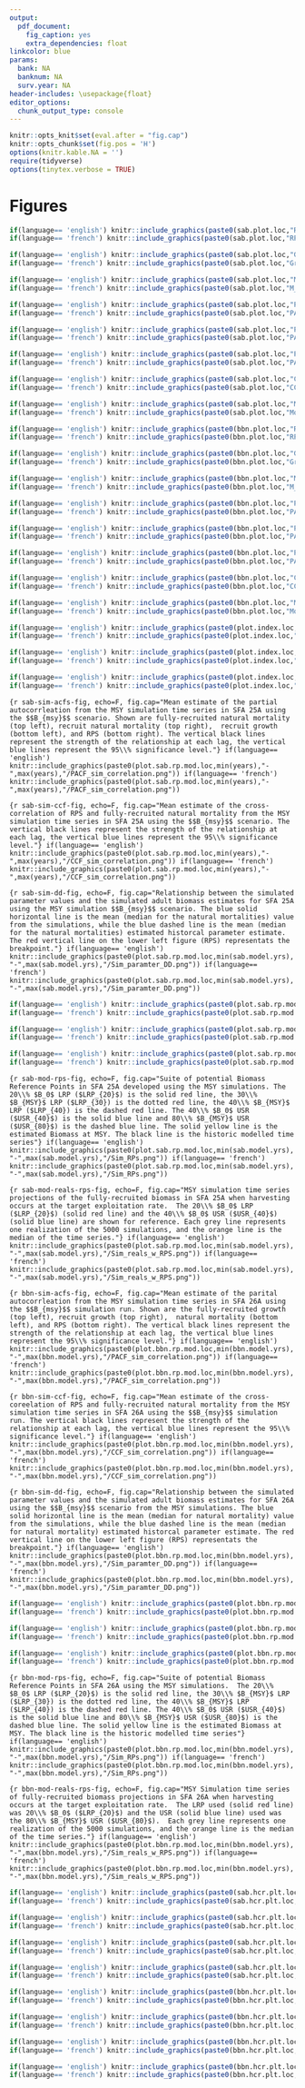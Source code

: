 ```yaml
---
output:
  pdf_document:
    fig_caption: yes
    extra_dependencies: float
linkcolor: blue
params:
  bank: NA
  banknum: NA
  surv.year: NA
header-includes: \usepackage{float}
editor_options:
  chunk_output_type: console
---
```


```r
knitr::opts_knit$set(eval.after = "fig.cap")
knitr::opts_chunk$set(fig.pos = 'H')
options(knitr.kable.NA = '')
require(tidyverse)
options(tinytex.verbose = TRUE)

```


\clearpage
# Figures {-}

<!-- The first round of figures are the productivity figures, these are only done for 25A and 26A -->

<!-- Sable first -->

```r
if(language== 'english') knitr::include_graphics(paste0(sab.plot.loc,"RPS_vs_SSB.png"))
if(language== 'french') knitr::include_graphics(paste0(sab.plot.loc,"RPS_vs_SSB_fr.png"))
```


\newpage
```r
if(language== 'english') knitr::include_graphics(paste0(sab.plot.loc,"Growth_vs_SSB.png"))
if(language== 'french') knitr::include_graphics(paste0(sab.plot.loc,"Growth_vs_SSB_fr.png"))
```


\newpage
```r
if(language== 'english') knitr::include_graphics(paste0(sab.plot.loc,"M_vs_SSB.png"))
if(language== 'french') knitr::include_graphics(paste0(sab.plot.loc,"M_vs_SSB_fr.png"))
```


\newpage
```r
if(language== 'english') knitr::include_graphics(paste0(sab.plot.loc,"PACF_RPS.png"))
if(language== 'french') knitr::include_graphics(paste0(sab.plot.loc,"PACF_RPS_fr.png"))
```


\newpage
```r
if(language== 'english') knitr::include_graphics(paste0(sab.plot.loc,"PACF_growths.png"))
if(language== 'french') knitr::include_graphics(paste0(sab.plot.loc,"PACF_growths_fr.png"))
```


\newpage
```r
if(language== 'english') knitr::include_graphics(paste0(sab.plot.loc,"PACF_m.png"))
if(language== 'french') knitr::include_graphics(paste0(sab.plot.loc,"PACF_m_fr.png"))
```


\newpage
```r
if(language== 'english') knitr::include_graphics(paste0(sab.plot.loc,"CCF_ts_RPS_offset_m.png"))
if(language== 'french') knitr::include_graphics(paste0(sab.plot.loc,"CCF_ts_RPS_offset_m.png"))
```


\newpage
```r
if(language== 'english') knitr::include_graphics(paste0(sab.plot.loc,"Model_vs_index_biomass.png"))
if(language== 'french') knitr::include_graphics(paste0(sab.plot.loc,"Model_vs_index_biomass.png"))
```


<!-- Now for 26A -->


```r
if(language== 'english') knitr::include_graphics(paste0(bbn.plot.loc,"RPS_vs_SSB.png"))
if(language== 'french') knitr::include_graphics(paste0(bbn.plot.loc,"RPS_vs_SSB_fr.png"))
```


\newpage
```r
if(language== 'english') knitr::include_graphics(paste0(bbn.plot.loc,"Growth_vs_SSB.png"))
if(language== 'french') knitr::include_graphics(paste0(bbn.plot.loc,"Growth_vs_SSB_fr.png"))
```


\newpage
```r
if(language== 'english') knitr::include_graphics(paste0(bbn.plot.loc,"M_vs_SSB.png"))
if(language== 'french') knitr::include_graphics(paste0(bbn.plot.loc,"M_vs_SSB_fr.png"))
```


\newpage
```r
if(language== 'english') knitr::include_graphics(paste0(bbn.plot.loc,"PACF_RPS.png"))
if(language== 'french') knitr::include_graphics(paste0(bbn.plot.loc,"PACF_RPS_fr.png"))
```


\newpage
```r
if(language== 'english') knitr::include_graphics(paste0(bbn.plot.loc,"PACF_growths.png"))
if(language== 'french') knitr::include_graphics(paste0(bbn.plot.loc,"PACF_growths_fr.png"))
```


\newpage
```r
if(language== 'english') knitr::include_graphics(paste0(bbn.plot.loc,"PACF_m.png"))
if(language== 'french') knitr::include_graphics(paste0(bbn.plot.loc,"PACF_m_fr.png"))
```


\newpage
```r
if(language== 'english') knitr::include_graphics(paste0(bbn.plot.loc,"CCF_ts_RPS_offset_m.png"))
if(language== 'french') knitr::include_graphics(paste0(bbn.plot.loc,"CCF_ts_RPS_offset_m.png"))
```


\newpage
```r
if(language== 'english') knitr::include_graphics(paste0(bbn.plot.loc,"Model_vs_index_biomass.png"))
if(language== 'french') knitr::include_graphics(paste0(bbn.plot.loc,"Model_vs_index_biomass.png"))
```


<!--  Here are the 3 figures tied to the Index based reference points-->


```r
if(language== 'english') knitr::include_graphics(paste0(plot.index.loc,"RPs_BM_Indices.png"))
if(language== 'french') knitr::include_graphics(paste0(plot.index.loc,"RPs_BM_Indices_fr.png"))
```


\newpage
```r
if(language== 'english') knitr::include_graphics(paste0(plot.index.loc,"Kobe_BM_Indices.png"))
if(language== 'french') knitr::include_graphics(paste0(plot.index.loc,"Kobe_BM_Indices.png"))
```


\newpage
```r
if(language== 'english') knitr::include_graphics(paste0(plot.index.loc,"GEM_BM_Indices.png"))
if(language== 'french') knitr::include_graphics(paste0(plot.index.loc,"GEM_BM_Indices.png"))
```


<!-- 25A The simulation correlation and density dependence figures -->


\newpage
```{r sab-sim-acfs-fig, echo=F, fig.cap="Mean estimate of the partial autocorrleation from the MSY simulation time series in SFA 25A using the $$B_{msy}$$ scenario. Shown are fully-recruited natural mortality (top left), recruit natural mortality (top right),  recruit growth (bottom left), and RPS (bottom right). The vertical black lines represent the strength of the relationship at each lag, the vertical blue lines represent the 95\\% significance level."}
if(language== 'english') knitr::include_graphics(paste0(plot.sab.rp.mod.loc,min(years),"-",max(years),"/PACF_sim_correlation.png"))
if(language== 'french') knitr::include_graphics(paste0(plot.sab.rp.mod.loc,min(years),"-",max(years),"/PACF_sim_correlation.png"))
```


\newpage
```{r sab-sim-ccf-fig, echo=F, fig.cap="Mean estimate of the cross-correlation of RPS and fully-recruited natural mortality from the MSY simulation time series in SFA 25A using the $$B_{msy}$$ scenario. The vertical black lines represent the strength of the relationship at each lag, the vertical blue lines represent the 95\\% significance level."}
if(language== 'english') knitr::include_graphics(paste0(plot.sab.rp.mod.loc,min(years),"-",max(years),"/CCF_sim_correlation.png"))
if(language== 'french') knitr::include_graphics(paste0(plot.sab.rp.mod.loc,min(years),"-",max(years),"/CCF_sim_correlation.png"))
```


\newpage
```{r sab-sim-dd-fig, echo=F, fig.cap="Relationship between the simulated parameter values and the simulated adult biomass estimates for SFA 25A using the MSY simulation $$B_{msy}$$ scenario. The blue solid horizontal line is the mean (median for the natural mortalities) value from the simulations, while the blue dashed line is the mean (median for the natural mortalities) estimated historcal parameter estimate. The red vertical line on the lower left figure (RPS) representats the breakpoint."}
if(language== 'english') knitr::include_graphics(paste0(plot.sab.rp.mod.loc,min(sab.model.yrs),"-",max(sab.model.yrs),"/Sim_paramter_DD.png"))
if(language== 'french') knitr::include_graphics(paste0(plot.sab.rp.mod.loc,min(sab.model.yrs),"-",max(sab.model.yrs),"/Sim_paramter_DD.png"))
```

<!-- 25A Main Simulation Results -->

\newpage
```r
if(language== 'english') knitr::include_graphics(paste0(plot.sab.rp.mod.loc,min(sab.model.yrs),"-",max(sab.model.yrs),"/B_mn_ts.png"))
if(language== 'french') knitr::include_graphics(paste0(plot.sab.rp.mod.loc,min(sab.model.yrs),"-",max(sab.model.yrs),"/B_mn_ts.png"))
```

\newpage
```r
if(language== 'english') knitr::include_graphics(paste0(plot.sab.rp.mod.loc,min(sab.model.yrs),"-",max(sab.model.yrs),"/Catch_equilibrium.png"))
if(language== 'french') knitr::include_graphics(paste0(plot.sab.rp.mod.loc,min(sab.model.yrs),"-",max(sab.model.yrs),"/Catch_equilibrium.png"))
```


\newpage
```r
if(language== 'english') knitr::include_graphics(paste0(plot.sab.rp.mod.loc,min(sab.model.yrs),"-",max(sab.model.yrs),"/B_equilibrum.png"))
if(language== 'french') knitr::include_graphics(paste0(plot.sab.rp.mod.loc,min(sab.model.yrs),"-",max(sab.model.yrs),"/B_equilibrum.png"))
```



\newpage
```{r sab-mod-rps-fig, echo=F, fig.cap="Suite of potential Biomass Reference Points in SFA 25A developed using the MSY simulations. The 20\\% $B_0$ LRP ($LRP_{20}$) is the solid red line, the 30\\% $B_{MSY}$ LRP ($LRP_{30}) is the dotted red line, the 40\\% $B_{MSY}$ LRP ($LRP_{40}) is the dashed red line. The 40\\% $B_0$ USR ($USR_{40}$) is the solid blue line and 80\\% $B_{MSY}$ USR ($USR_{80}$) is the dashed blue line. The solid yellow line is the estimated Biomass at MSY. The black line is the historic modelled time series"}
if(language== 'english') knitr::include_graphics(paste0(plot.sab.rp.mod.loc,min(sab.model.yrs),"-",max(sab.model.yrs),"/Sim_RPs.png"))
if(language== 'french') knitr::include_graphics(paste0(plot.sab.rp.mod.loc,min(sab.model.yrs),"-",max(sab.model.yrs),"/Sim_RPs.png"))
```


\newpage
```{r sab-mod-reals-rps-fig, echo=F, fig.cap="MSY simulation time series projections of the fully-recruited biomass in SFA 25A when harvesting occurs at the target exploitation rate.  The 20\\% $B_0$ LRP ($LRP_{20}$) (solid red line) and the 40\\% $B_0$ USR ($USR_{40}$) (solid blue line) are shown for reference. Each grey line represents one realization of the 5000 simulations, and the orange line is the median of the time series."}
if(language== 'english') knitr::include_graphics(paste0(plot.sab.rp.mod.loc,min(sab.model.yrs),"-",max(sab.model.yrs),"/Sim_reals_w_RPS.png"))
if(language== 'french') knitr::include_graphics(paste0(plot.sab.rp.mod.loc,min(sab.model.yrs),"-",max(sab.model.yrs),"/Sim_reals_w_RPS.png"))
```





<!-- 26A The simulation correlation and density dependence figures -->



\newpage
```{r bbn-sim-acfs-fig, echo=F, fig.cap="Mean estimate of the parital autocorrleation from the MSY simulation time series in SFA 26A using the $$B_{msy}$$ simulation run. Shown are the fully-recruited growth (top left), recruit growth (top right),  natural mortality (bottom left), and RPS (bottom right). The vertical black lines represent the strength of the relationship at each lag, the vertical blue lines represent the 95\\% significance level."}
if(language== 'english') knitr::include_graphics(paste0(plot.bbn.rp.mod.loc,min(bbn.model.yrs),"-",max(bbn.model.yrs),"/PACF_sim_correlation.png"))
if(language== 'french') knitr::include_graphics(paste0(plot.bbn.rp.mod.loc,min(bbn.model.yrs),"-",max(bbn.model.yrs),"/PACF_sim_correlation.png"))
```


\newpage
```{r bbn-sim-ccf-fig, echo=F, fig.cap="Mean estimate of the cross-coreelation of RPS and fully-recruited natural mortality from the MSY simulation time series in SFA 26A using the $$B_{msy}$$ simulation run. The vertical black lines represent the strength of the relationship at each lag, the vertical blue lines represent the 95\\% significance level."}
if(language== 'english') knitr::include_graphics(paste0(plot.bbn.rp.mod.loc,min(bbn.model.yrs),"-",max(bbn.model.yrs),"/CCF_sim_correlation.png"))
if(language== 'french') knitr::include_graphics(paste0(plot.bbn.rp.mod.loc,min(bbn.model.yrs),"-",max(bbn.model.yrs),"/CCF_sim_correlation.png"))
```


\newpage
```{r bbn-sim-dd-fig, echo=F, fig.cap="Relationship between the simulated parameter values and the simulated adult biomass estimates for SFA 26A using the $$B_{msy}$$ scenario from the MSY simulations. The blue solid horizontal line is the mean (median for natural mortality) value from the simulations, while the blue dashed line is the mean (median for natural mortality) estimated historcal parameter estimate. The red vertical line on the lower left figure (RPS) representats the breakpoint."}
if(language== 'english') knitr::include_graphics(paste0(plot.bbn.rp.mod.loc,min(bbn.model.yrs),"-",max(bbn.model.yrs),"/Sim_paramter_DD.png"))
if(language== 'french') knitr::include_graphics(paste0(plot.bbn.rp.mod.loc,min(bbn.model.yrs),"-",max(bbn.model.yrs),"/Sim_paramter_DD.png"))
```


<!-- 26A Main Simulation Results -->

\newpage
```r
if(language== 'english') knitr::include_graphics(paste0(plot.bbn.rp.mod.loc,min(bbn.model.yrs),"-",max(bbn.model.yrs),"/B_mn_ts.png"))
if(language== 'french') knitr::include_graphics(paste0(plot.bbn.rp.mod.loc,min(bbn.model.yrs),"-",max(bbn.model.yrs),"/B_mn_ts.png"))
```


\newpage
```r
if(language== 'english') knitr::include_graphics(paste0(plot.bbn.rp.mod.loc,min(bbn.model.yrs),"-",max(bbn.model.yrs),"/Catch_equilibrium.png"))
if(language== 'french') knitr::include_graphics(paste0(plot.bbn.rp.mod.loc,min(bbn.model.yrs),"-",max(bbn.model.yrs),"/Catch_equilibrium.png"))
```


\newpage
```r
if(language== 'english') knitr::include_graphics(paste0(plot.bbn.rp.mod.loc,min(bbn.model.yrs),"-",max(bbn.model.yrs),"/B_equilibrum.png"))
if(language== 'french') knitr::include_graphics(paste0(plot.bbn.rp.mod.loc,min(bbn.model.yrs),"-",max(bbn.model.yrs),"/B_equilibrum.png"))
```


\newpage
```{r bbn-mod-rps-fig, echo=F, fig.cap="Suite of potential Biomass Reference Points in SFA 26A using the MSY simulations.  The 20\\% $B_0$ LRP ($LRP_{20}$) is the solid red line, the 30\\% $B_{MSY}$ LRP ($LRP_{30}) is the dotted red line, the 40\\% $B_{MSY}$ LRP ($LRP_{40}) is the dashed red line. The 40\\% $B_0$ USR ($USR_{40}$) is the solid blue line and 80\\% $B_{MSY}$ USR ($USR_{80}$) is the dashed blue line. The solid yellow line is the estimated Biomass at MSY. The black line is the historic modelled time series"}
if(language== 'english') knitr::include_graphics(paste0(plot.bbn.rp.mod.loc,min(bbn.model.yrs),"-",max(bbn.model.yrs),"/Sim_RPs.png"))
if(language== 'french') knitr::include_graphics(paste0(plot.bbn.rp.mod.loc,min(bbn.model.yrs),"-",max(bbn.model.yrs),"/Sim_RPs.png"))
```


\newpage
```{r bbn-mod-reals-rps-fig, echo=F, fig.cap="MSY Simulation time series of fully-recruited biomass projections in SFA 26A when harvesting occurs at the target exploitation rate.  The LRP used (solid red line) was 20\\% $B_0$ ($LRP_{20}$) and the USR (solid blue line) used was the 80\\% $B_{MSY}$ USR ($USR_{80}$).  Each grey line represents one realization of the 5000 simulations, and the orange line is the median of the time series."}
if(language== 'english') knitr::include_graphics(paste0(plot.bbn.rp.mod.loc,min(bbn.model.yrs),"-",max(bbn.model.yrs),"/Sim_reals_w_RPS.png"))
if(language== 'french') knitr::include_graphics(paste0(plot.bbn.rp.mod.loc,min(bbn.model.yrs),"-",max(bbn.model.yrs),"/Sim_reals_w_RPS.png"))
```


<!-- Now for the HCRs in each area  25A to start-->

\newpage
```r
if(language== 'english') knitr::include_graphics(paste0(sab.hcr.plt.loc,"/B_mn_ts.png"))
if(language== 'french') knitr::include_graphics(paste0(sab.hcr.plt.loc,"/B_mn_ts.png"))
```


\newpage
```r
if(language== 'english') knitr::include_graphics(paste0(sab.hcr.plt.loc,"/C_mn_ts.png"))
if(language== 'french') knitr::include_graphics(paste0(sab.hcr.plt.loc,"/C_mn_ts.png"))
```


\newpage
```r
if(language== 'english') knitr::include_graphics(paste0(sab.hcr.plt.loc,"/B_reals.png"))
if(language== 'french') knitr::include_graphics(paste0(sab.hcr.plt.loc,"/B_reals.png"))
```


\newpage
```r
if(language== 'english') knitr::include_graphics(paste0(sab.hcr.plt.loc,"/C_reals.png"))
if(language== 'french') knitr::include_graphics(paste0(sab.hcr.plt.loc,"/C_reals.png"))
```



<!-- Now to 26A -->

\newpage
```r
if(language== 'english') knitr::include_graphics(paste0(bbn.hcr.plt.loc,"/B_mn_ts.png"))
if(language== 'french') knitr::include_graphics(paste0(bbn.hcr.plt.loc,"/B_mn_ts.png"))
```


\newpage
```r
if(language== 'english') knitr::include_graphics(paste0(bbn.hcr.plt.loc,"/C_mn_ts.png"))
if(language== 'french') knitr::include_graphics(paste0(bbn.hcr.plt.loc,"/C_mn_ts.png"))
```


\newpage
```r
if(language== 'english') knitr::include_graphics(paste0(bbn.hcr.plt.loc,"/B_reals.png"))
if(language== 'french') knitr::include_graphics(paste0(bbn.hcr.plt.loc,"/B_reals.png"))
```


\newpage
```r
if(language== 'english') knitr::include_graphics(paste0(bbn.hcr.plt.loc,"/C_reals.png"))
if(language== 'french') knitr::include_graphics(paste0(bbn.hcr.plt.loc,"/C_reals.png"))
```

